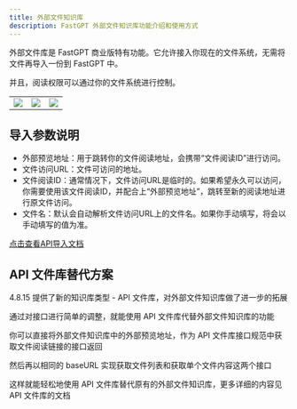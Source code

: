 ```yaml
---
title: 外部文件知识库
description: FastGPT 外部文件知识库功能介绍和使用方式
---
```


外部文件库是 FastGPT 商业版特有功能。它允许接入你现在的文件系统，无需将文件再导入一份到 FastGPT 中。

并且，阅读权限可以通过你的文件系统进行控制。

|                       |                       | |
| --------------------- | --------------------- | --------------------- |
| ![](/imgs/external_file0.png) | ![](/imgs/external_file1.png) | ![](/imgs/external_file2.png) | 


## 导入参数说明

- 外部预览地址：用于跳转你的文件阅读地址，会携带“文件阅读ID”进行访问。
- 文件访问URL：文件可访问的地址。
- 文件阅读ID：通常情况下，文件访问URL是临时的。如果希望永久可以访问，你需要使用该文件阅读ID，并配合上“外部预览地址”，跳转至新的阅读地址进行原文件访问。
- 文件名：默认会自动解析文件访问URL上的文件名。如果你手动填写，将会以手动填写的值为准。

[点击查看API导入文档](/docs/development/openapi/dataset/#创建一个外部文件库集合商业版)

## API 文件库替代方案

4.8.15 提供了新的知识库类型 - API 文件库，对外部文件知识库做了进一步的拓展

通过对接口进行简单的调整，就能使用 API 文件库代替外部文件知识库的功能

你可以直接将外部文件知识库中的外部预览地址，作为 API 文件库接口规范中获取文件阅读链接的接口返回

然后再以相同的 baseURL 实现获取文件列表和获取单个文件内容这两个接口

这样就能轻松地使用 API 文件库替代原有的外部文件知识库，更多详细的内容见 API 文件库的文档

